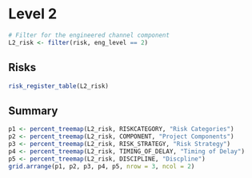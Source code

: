 # Level 2

```r
# Filter for the engineered channel component
L2_risk <- filter(risk, eng_level == 2)
```

## Risks
```r
risk_register_table(L2_risk)
```

## Summary
```r
p1 <- percent_treemap(L2_risk, RISKCATEGORY, "Risk Categories")
p2 <- percent_treemap(L2_risk, COMPONENT, "Project Components")
p3 <- percent_treemap(L2_risk, RISK_STRATEGY, "Risk Strategy")
p4 <- percent_treemap(L2_risk, TIMING_OF_DELAY, "Timing of Delay")
p5 <- percent_treemap(L2_risk, DISCIPLINE, "Discpline")
grid.arrange(p1, p2, p3, p4, p5, nrow = 3, ncol = 2)
```
